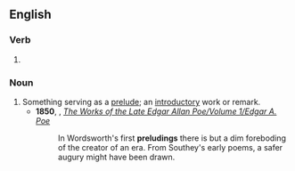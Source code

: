 ==English==

===Verb===
{{head|en|verb form}}

# {{present participle of|en|prelude|nocat=1}}

===Noun===
{{en-noun}}

# Something serving as a [[prelude]]; an [[introductory]] work or remark.
#* '''1850''', {{w|James Russell Lowell}}, ''[[s:The Works of the Late Edgar Allan Poe/Volume 1/Edgar A. Poe|The Works of the Late Edgar Allan Poe/Volume 1/Edgar A. Poe]]''
#*: In Wordsworth's first '''preludings''' there is but a dim foreboding of the creator of an era. From Southey's early poems, a safer augury might have been drawn.